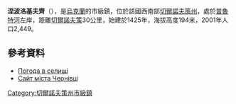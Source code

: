 {{no footnotes|time=2015-09-15T01:57:32+00:00}}
{{coord|48|23|31|N|25|38|49|E|scale:30000|display=title}}

'''涅波洛基夫齊'''（{{lang-uk|Неполоківці}}），是[[烏克蘭|烏克蘭]]的市級鎮，位於該國西南部[[切爾諾夫策州|切爾諾夫策州]]，處於[[普魯特河|普魯特河]]左岸，距離[[切爾諾夫策|切爾諾夫策]]30公里，始建於1425年，海拔高度194米，2001年人口2,449。

==參考資料==
*[http://weather.in.ua/ua/chernovickaja/16774 Погода в селищі] {{Wayback|url=http://weather.in.ua/ua/chernovickaja/16774 |date=20180821062605 }}
*[http://vsemisto.info Сайт міста Чернівці] {{Wayback|url=http://vsemisto.info/ |date=20210122085940 }}

{{DEFAULTSORT:Неполоківці}}
[[Category:切爾諾夫策州市級鎮|Category:切爾諾夫策州市級鎮]]


{{Chernivtsi-geo-stub}}